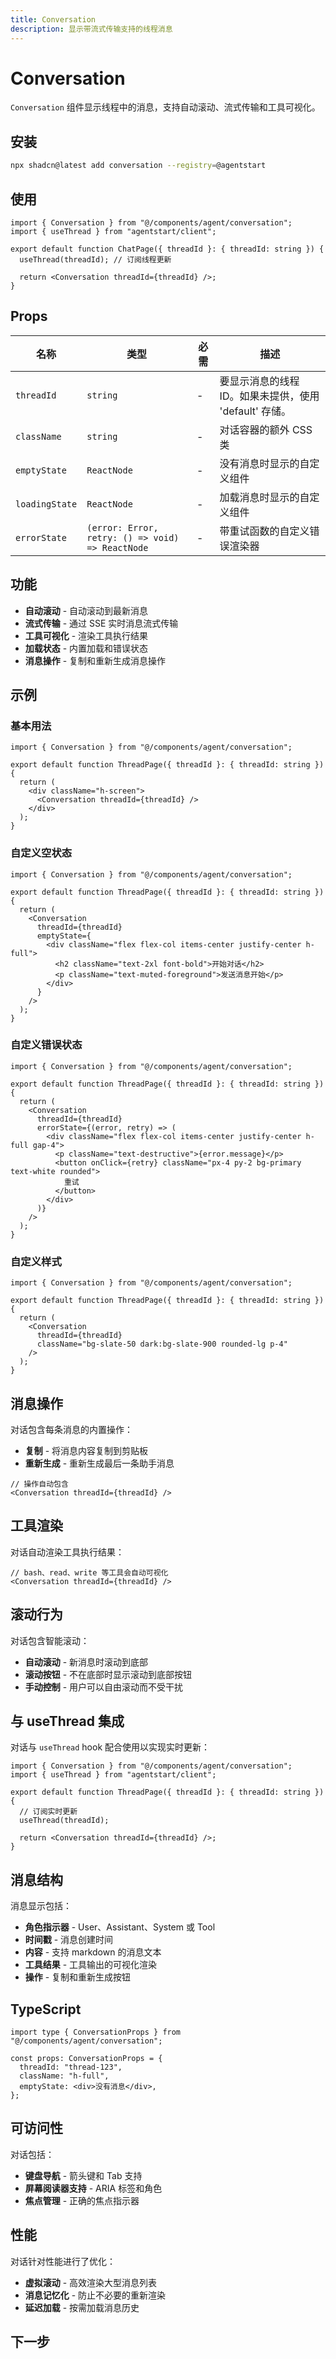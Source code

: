 ```yaml
---
title: Conversation
description: 显示带流式传输支持的线程消息
---
```


# Conversation

`Conversation` 组件显示线程中的消息，支持自动滚动、流式传输和工具可视化。

<ConversationDemo />

## 安装

```bash
npx shadcn@latest add conversation --registry=@agentstart
```

## 使用

```tsx
import { Conversation } from "@/components/agent/conversation";
import { useThread } from "agentstart/client";

export default function ChatPage({ threadId }: { threadId: string }) {
  useThread(threadId); // 订阅线程更新

  return <Conversation threadId={threadId} />;
}
```

## Props

| 名称 | 类型 | 必需 | 描述 |
|------|------|------|------|
| `threadId` | `string` | - | 要显示消息的线程 ID。如果未提供，使用 'default' 存储。 |
| `className` | `string` | - | 对话容器的额外 CSS 类 |
| `emptyState` | `ReactNode` | - | 没有消息时显示的自定义组件 |
| `loadingState` | `ReactNode` | - | 加载消息时显示的自定义组件 |
| `errorState` | `(error: Error, retry: () => void) => ReactNode` | - | 带重试函数的自定义错误渲染器 |

## 功能

- **自动滚动** - 自动滚动到最新消息
- **流式传输** - 通过 SSE 实时消息流式传输
- **工具可视化** - 渲染工具执行结果
- **加载状态** - 内置加载和错误状态
- **消息操作** - 复制和重新生成消息操作

## 示例

### 基本用法

```tsx
import { Conversation } from "@/components/agent/conversation";

export default function ThreadPage({ threadId }: { threadId: string }) {
  return (
    <div className="h-screen">
      <Conversation threadId={threadId} />
    </div>
  );
}
```

### 自定义空状态

```tsx
import { Conversation } from "@/components/agent/conversation";

export default function ThreadPage({ threadId }: { threadId: string }) {
  return (
    <Conversation
      threadId={threadId}
      emptyState={
        <div className="flex flex-col items-center justify-center h-full">
          <h2 className="text-2xl font-bold">开始对话</h2>
          <p className="text-muted-foreground">发送消息开始</p>
        </div>
      }
    />
  );
}
```

### 自定义错误状态

```tsx
import { Conversation } from "@/components/agent/conversation";

export default function ThreadPage({ threadId }: { threadId: string }) {
  return (
    <Conversation
      threadId={threadId}
      errorState={(error, retry) => (
        <div className="flex flex-col items-center justify-center h-full gap-4">
          <p className="text-destructive">{error.message}</p>
          <button onClick={retry} className="px-4 py-2 bg-primary text-white rounded">
            重试
          </button>
        </div>
      )}
    />
  );
}
```

### 自定义样式

```tsx
import { Conversation } from "@/components/agent/conversation";

export default function ThreadPage({ threadId }: { threadId: string }) {
  return (
    <Conversation
      threadId={threadId}
      className="bg-slate-50 dark:bg-slate-900 rounded-lg p-4"
    />
  );
}
```

## 消息操作

对话包含每条消息的内置操作：

- **复制** - 将消息内容复制到剪贴板
- **重新生成** - 重新生成最后一条助手消息

```tsx
// 操作自动包含
<Conversation threadId={threadId} />
```

## 工具渲染

对话自动渲染工具执行结果：

```tsx
// bash、read、write 等工具会自动可视化
<Conversation threadId={threadId} />
```

## 滚动行为

对话包含智能滚动：

- **自动滚动** - 新消息时滚动到底部
- **滚动按钮** - 不在底部时显示滚动到底部按钮
- **手动控制** - 用户可以自由滚动而不受干扰

## 与 useThread 集成

对话与 `useThread` hook 配合使用以实现实时更新：

```tsx
import { Conversation } from "@/components/agent/conversation";
import { useThread } from "agentstart/client";

export default function ThreadPage({ threadId }: { threadId: string }) {
  // 订阅实时更新
  useThread(threadId);

  return <Conversation threadId={threadId} />;
}
```

## 消息结构

消息显示包括：

- **角色指示器** - User、Assistant、System 或 Tool
- **时间戳** - 消息创建时间
- **内容** - 支持 markdown 的消息文本
- **工具结果** - 工具输出的可视化渲染
- **操作** - 复制和重新生成按钮

## TypeScript

```tsx
import type { ConversationProps } from "@/components/agent/conversation";

const props: ConversationProps = {
  threadId: "thread-123",
  className: "h-full",
  emptyState: <div>没有消息</div>,
};
```

## 可访问性

对话包括：

- **键盘导航** - 箭头键和 Tab 支持
- **屏幕阅读器支持** - ARIA 标签和角色
- **焦点管理** - 正确的焦点指示器

## 性能

对话针对性能进行了优化：

- **虚拟滚动** - 高效渲染大型消息列表
- **消息记忆化** - 防止不必要的重新渲染
- **延迟加载** - 按需加载消息历史

## 下一步

<Cards>
  <Card title="Prompt Input" href="/docs/components/prompt-input" />
  <Card title="Provider" href="/docs/components/provider" />
  <Card title="Sidebar" href="/docs/components/sidebar" />
</Cards>

